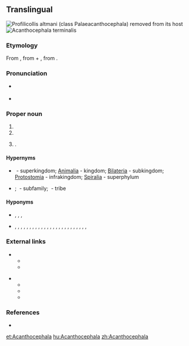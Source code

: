 ==Translingual==
[[File:Acantho 02r.jpg|right|thumb|''Profilicollis altmani'' (class Palaeacanthocephala) removed from its host]]
[[File:Acanthocephala terminalis.JPG|right|thumb|'''''Acanthocephala''' terminalis'']]

===Etymology===
From {{etyl|NL.|mul}} {{m|la|acanth}}, from {{etyl|grc|mul}} {{m|grc|ἄκανθος||thorn}} + {{etyl|NL.|mul}} {{m|la|cephala}}, from {{etyl|grc|mul}} {{m|grc|κεφαλή||head}}.

===Pronunciation===
* {{a|US}} {{IPA|/əˌkæn.θəˈsɛf.ə.lə/|/əˌkænt.θəˈsɛf.ə.lə/|/əˌkæn.θoʊˈsɛf.ə.lə/|lang=mul}}
* {{rhymes|ɛfələ|lang=mul}}

===Proper noun===
{{taxoninfl}}

# {{taxon|phylum|superphylum|Spiralia|[[intestinal]] worms that have a [[proboscis]] armed with [[recurved]] spines}}
# {{taxon|genus|family|Coreidae|[[leaf-footed bug]]s}}
# {{taxlink|Parodia|genus|noshow=1}}.

====Hypernyms====
* {{sense|phylum}} {{l|mul|Eukaryota}}&nbsp;- superkingdom; [[Animalia]]&nbsp;- kingdom; [[Bilateria]]&nbsp;- subkingdom; [[Protostomia]]&nbsp;- infrakingdom; [[Spiralia]]&nbsp;- superphylum
* {{sense|genus in Coreidae}} {{Coreidae Hypernyms}}; ''{{taxlink|Coreinae|subfamily|noshow=1}}''&nbsp;- subfamily; ''{{taxlink|Acanthocephalini|tribe|noshow=1}}''&nbsp;- tribe

====Hyponyms====
* {{sense|phylum}} {{l|mul|Archiacanthocephala}}, ''{{taxlink|Eoacanthocephala|class|noshow=1}}'', ''{{taxlink|Palaeacanthocephala|class|noshow=1}}'', ''{{taxlink|Polyacanthocephala|class|noshow=1}}'' {{qualifier|classes}}
* {{sense|genus of Coreidae}} {{taxlink|Acanthocephala affinis|species|noshow=1}}, {{taxlink|Acanthocephala alata|species|noshow=1}}, {{taxlink|Acanthocephala angustipes|species|noshow=1}}, {{taxlink|Acanthocephala apicalis|species|noshow=1}}, {{taxlink|Acanthocephala arcuata|species|noshow=1}}, {{taxlink|Acanthocephala bicoloripes|species|noshow=1}}, {{taxlink|Acanthocephala concolor|species|noshow=1}}, {{taxlink|Acanthocephala consobrina|species|noshow=1}}, {{taxlink|Acanthocephala dallasi|species|noshow=1}}, {{taxlink|Acanthocephala declivis|species|noshow=1}}, {{taxlink|Acanthocephala equalis|species|noshow=1}}, {{taxlink|Acanthocephala femorata|species|noshow=1}}, {{taxlink|Acanthocephala fulvitarsa|species|noshow=1}}, {{taxlink|Acanthocephala hamata|species|noshow=1}}, {{taxlink|Acanthocephala heissi|species|noshow=1}}, {{taxlink|Acanthocephala latipes|species|noshow=1}}, {{taxlink|Acanthocephala mercur|species|noshow=1}}, {{taxlink|Acanthocephala ochracea|species|noshow=1}}, {{taxlink|Acanthocephala parensis|species|noshow=1}}, {{taxlink|Acanthocephala pittieri|species|noshow=1}}, {{taxlink|Acanthocephala pleuritica|species|noshow=1}}, {{taxlink|Acanthocephala scutellata|species|noshow=1}}, {{taxlink|Acanthocephala surata|species|noshow=1}}, {{taxlink|Acanthocephala terminalis|species|noshow=1}}, {{taxlink|Acanthocephala thomasi|species|noshow=1}}, {{taxlink|Acanthocephala unicolor|species|noshow=1}} {{qualifier|species}}

===External links===
* {{sense|phylum}}
** {{pedialite}}
** {{specieslite}}
:: {{R:ITIS|64238}}
* {{sense|genus of Coreidae}}
** {{pedialite|Acanthocephala (insect)}}
** {{specieslite|Acanthocephala Laporte}}
** {{R:ITIS|108314}}

===References===
* {{R:Ruggiero}}

[[et:Acanthocephala]]
[[hu:Acanthocephala]]
[[zh:Acanthocephala]]